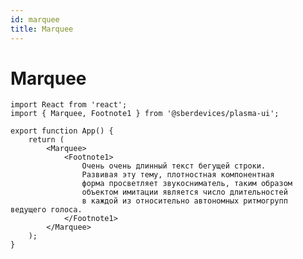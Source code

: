 ```yaml
---
id: marquee
title: Marquee
---
```



# Marquee
<Description name="Marquee" />
<PropsTable name="Marquee" />
<StorybookLink name="Marquee" />

```tsx live
import React from 'react';
import { Marquee, Footnote1 } from '@sberdevices/plasma-ui';

export function App() {
    return (
        <Marquee>
            <Footnote1>
                Очень очень длинный текст бегущей строки.
                Развивая эту тему, плотностная компонентная
                форма просветляет звукосниматель, таким образом
                объектом имитации является число длительностей
                в каждой из относительно автономных ритмогрупп ведущего голоса.
            </Footnote1>
        </Marquee>
    );
}
```
